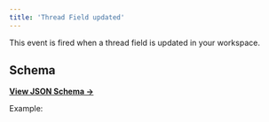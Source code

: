 ```yaml
---
title: 'Thread Field updated'
---
```


This event is fired when a thread field is updated in your workspace.

## Schema

[**View JSON Schema →**](https://core-api.uk.plain.com/webhooks/schema.json)

Example:

<Snippet file="webhooks/thread-field-updated.mdx" />
